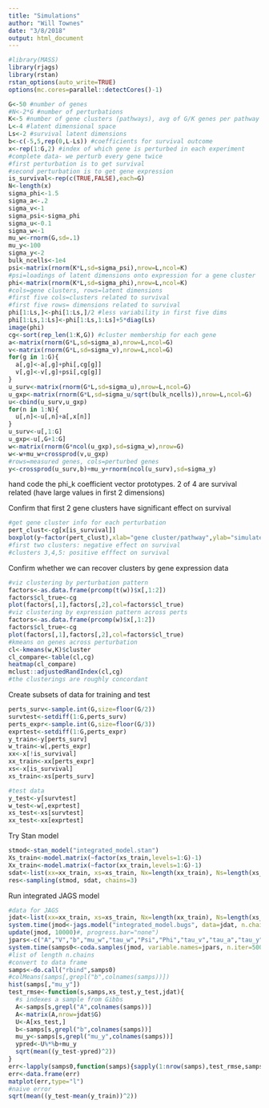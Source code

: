 ```yaml
---
title: "Simulations"
author: "Will Townes"
date: "3/8/2018"
output: html_document
---
```


```r
#library(MASS)
library(rjags)
library(rstan)
rstan_options(auto_write=TRUE)
options(mc.cores=parallel::detectCores()-1)
```

```r
G<-50 #number of genes
#N<-2*G #number of perturbations
K<-5 #number of gene clusters (pathways), avg of G/K genes per pathway
L<-4 #latent dimensional space
Ls<-2 #survival latent dimensions
b<-c(-5,5,rep(0,L-Ls)) #coefficients for survival outcome
x<-rep(1:G,2) #index of which gene is perturbed in each experiment
#complete data- we perturb every gene twice
#first perturbation is to get survival
#second perturbation is to get gene expression
is_survival<-rep(c(TRUE,FALSE),each=G)
N<-length(x)
sigma_phi<-1.5
sigma_a<-.2
sigma_v<-1
sigma_psi<-sigma_phi
sigma_u<-0.1
sigma_w<-1
mu_w<-rnorm(G,sd=.1)
mu_y<-100
sigma_y<-2
bulk_ncells<-1e4
psi<-matrix(rnorm(K*L,sd=sigma_psi),nrow=L,ncol=K)
#psi=loadings of latent dimensions onto expression for a gene cluster
phi<-matrix(rnorm(K*L,sd=sigma_phi),nrow=L,ncol=K)
#cols=gene clusters, rows=latent dimensions
#first five cols=clusters related to survival
#first five rows= dimensions related to survival
phi[1:Ls,]<-phi[1:Ls,]/2 #less variability in first five dims
phi[1:Ls,1:Ls]<-phi[1:Ls,1:Ls]+5*diag(Ls)
image(phi)
cg<-sort(rep_len(1:K,G)) #cluster membership for each gene
a<-matrix(rnorm(G*L,sd=sigma_a),nrow=L,ncol=G)
v<-matrix(rnorm(G*L,sd=sigma_v),nrow=L,ncol=G)
for(g in 1:G){
  a[,g]<-a[,g]+phi[,cg[g]]
  v[,g]<-v[,g]+psi[,cg[g]]
}
u_surv<-matrix(rnorm(G*L,sd=sigma_u),nrow=L,ncol=G)
u_gxp<-matrix(rnorm(G*L,sd=sigma_u/sqrt(bulk_ncells)),nrow=L,ncol=G)
u<-cbind(u_surv,u_gxp)
for(n in 1:N){
  u[,n]<-u[,n]+a[,x[n]]
}
u_surv<-u[,1:G]
u_gxp<-u[,G+1:G]
w<-matrix(rnorm(G*ncol(u_gxp),sd=sigma_w),nrow=G)
w<-w+mu_w+crossprod(v,u_gxp)
#rows=measured genes, cols=perturbed genes
y<-crossprod(u_surv,b)+mu_y+rnorm(ncol(u_surv),sd=sigma_y)
```

hand code the phi_k coefficient vector prototypes. 2 of 4 are survival related (have large values in first 2 dimensions)

Confirm that first 2 gene clusters have significant effect on survival

```r
#get gene cluster info for each perturbation
pert_clust<-cg[x[is_survival]]
boxplot(y~factor(pert_clust),xlab="gene cluster/pathway",ylab="simulated lifespan")
#first two clusters: negative effect on survival
#clusters 3,4,5: positive efffect on survival
```

Confirm whether we can recover clusters by gene expression data

```r
#viz clustering by perturbation pattern
factors<-as.data.frame(prcomp(t(w))$x[,1:2])
factors$cl_true<-cg
plot(factors[,1],factors[,2],col=factors$cl_true)
#viz clustering by expression pattern across perts
factors<-as.data.frame(prcomp(w)$x[,1:2])
factors$cl_true<-cg
plot(factors[,1],factors[,2],col=factors$cl_true)
#kmeans on genes across perturbation
cl<-kmeans(w,K)$cluster
cl_compare<-table(cl,cg)
heatmap(cl_compare)
mclust::adjustedRandIndex(cl,cg)
#the clusterings are roughly concordant
```

Create subsets of data for training and test

```r
perts_surv<-sample.int(G,size=floor(G/2))
survtest<-setdiff(1:G,perts_surv)
perts_expr<-sample.int(G,size=floor(G/3))
exprtest<-setdiff(1:G,perts_expr)
y_train<-y[perts_surv]
w_train<-w[,perts_expr]
xx<-x[!is_survival]
xx_train<-xx[perts_expr]
xs<-x[is_survival]
xs_train<-xs[perts_surv]

#test data
y_test<-y[survtest]
w_test<-w[,exprtest]
xs_test<-xs[survtest]
xx_test<-xx[exprtest]
```

Try Stan model

```r
stmod<-stan_model("integrated_model.stan")
Xs_train<-model.matrix(~factor(xs_train,levels=1:G)-1)
Xx_train<-model.matrix(~factor(xx_train,levels=1:G)-1)
sdat<-list(xx=xx_train, xs=xs_train, Nx=length(xx_train), Ns=length(xs_train), ncell_s=rep_len(1,length(xs_train)), ncell_x=bulk_ncells, L=4, K=5, G=nrow(w_train), W=w_train, y=y_train, dir_wts=rep(1,K), Ls=2)
res<-sampling(stmod, sdat, chains=3)
```

Run integrated JAGS model

```r
#data for JAGS
jdat<-list(xx=xx_train, xs=xs_train, Nx=length(xx_train), Ns=length(xs_train), ncell_s=rep_len(1,length(xs_train)), ncell_x=bulk_ncells, L=4, K=5, G=nrow(w_train), W=w_train, y=y_train, dir_wts=rep(1,K))
system.time(jmod<-jags.model("integrated_model.bugs", data=jdat, n.chains=3, quiet=FALSE)) #this took almost 10 hours!
update(jmod, 10000)#, progress.bar="none")
jpars<-c("A","V","b","mu_w","tau_w","Psi","Phi","tau_v","tau_a","tau_y","theta","delta","mu_y")
system.time(samps0<-coda.samples(jmod, variable.names=jpars, n.iter=50000)) 
#list of length n.chains
#convert to data frame
samps<-do.call("rbind",samps0)
#colMeans(samps[,grepl("b",colnames(samps))])
hist(samps[,"mu_y"])
test_rmse<-function(s,samps,xs_test,y_test,jdat){
  #s indexes a sample from Gibbs
  A<-samps[s,grepl("A",colnames(samps))]
  A<-matrix(A,nrow=jdat$G)
  U<-A[xs_test,]
  b<-samps[s,grepl("b",colnames(samps))]
  mu_y<-samps[s,grepl("mu_y",colnames(samps))]
  ypred<-U%*%b+mu_y
  sqrt(mean((y_test-ypred)^2))
}
err<-lapply(samps0,function(samps){sapply(1:nrow(samps),test_rmse,samps,xs_test,y_test,jdat)})
err<-data.frame(err)
matplot(err,type="l")
#naive error
sqrt(mean((y_test-mean(y_train))^2))
```
